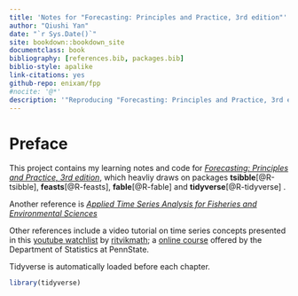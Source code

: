 ```yaml
--- 
title: 'Notes for "Forecasting: Principles and Practice, 3rd edition"'
author: "Qiushi Yan"
date: "`r Sys.Date()`"
site: bookdown::bookdown_site
documentclass: book
bibliography: [references.bib, packages.bib]
biblio-style: apalike
link-citations: yes
github-repo: enixam/fpp
#nocite: '@*'
description: '"Reproducing "Forecasting: Principles and Practice, 3rd edition"'
---
```


# Preface {-}

This project contains my learning notes and code for [*Forecasting: Principles and Practice, 3rd edition*](https://otexts.com/fpp3/), which heavliy draws on packages **tsibble**[@R-tsibble], **feasts**[@R-feasts], **fable**[@R-fable] and **tidyverse**[@R-tidyverse] .  

Another reference is [*Applied Time Series Analysis for Fisheries and Environmental Sciences*](https://nwfsc-timeseries.github.io/atsa-labs/)  

Other references include a video tutorial on time series concepts presented in this [youtube watchlist](https://www.youtube.com/playlist?list=PLvcbYUQ5t0UHOLnBzl46_Q6QKtFgfMGc3) by [ritvikmath](https://www.youtube.com/channel/UCUcpVoi5KkJmnE3bvEhHR0Q); a [online course](https://online.stat.psu.edu/stat510) offered by the Department of Statistics at PennState. 

Tidyverse is automatically loaded before each chapter.

```r
library(tidyverse)
```
